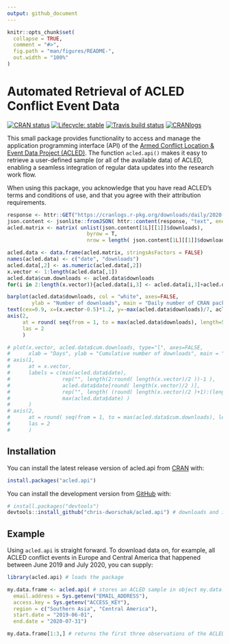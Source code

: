 ```yaml
---
output: github_document
---
```


<!-- README.md is generated from README.Rmd. Please edit that file -->

```r
knitr::opts_chunk$set(
  collapse = TRUE,
  comment = "#>",
  fig.path = "man/figures/README-",
  out.width = "100%"
)
```



# Automated Retrieval of ACLED Conflict Event Data

<!-- badges: start -->
[![CRAN status](https://www.r-pkg.org/badges/version-last-release/acled.api)](https://CRAN.R-project.org/package=acled.api)
[![Lifecycle: stable](https://img.shields.io/badge/lifecycle-stable-brightgreen.svg)](https://www.tidyverse.org/lifecycle/#stable)
[![Travis build status](https://travis-ci.com/chris-dworschak/acled.api.svg?branch=master)](https://travis-ci.com/chris-dworschak/acled.api)
[![CRANlogs](http://cranlogs.r-pkg.org/badges/grand-total/acled.api)](https://CRAN.R-project.org/package=acled.api)
<!-- badges: end -->

This small package provides functionality to access and manage the application programming interface (API) of the [Armed Conflict Location & Event Data Project (ACLED)](https://acleddata.com/). The function `acled.api()` makes it easy to retrieve a user-defined sample (or all of the available data) of ACLED, enabling a seamless integration of regular data updates into the research work flow. 

When using this package, you acknowledge that you have read ACLED's terms and conditions of use, and that you agree with their attribution requirements.


```r
response <- httr::GET("https://cranlogs.r-pkg.org/downloads/daily/2020-10-23:2025-10-29/acled.api")
json.content <- jsonlite::fromJSON( httr::content(response, "text", encoding = 'UTF-8'), simplifyVector = FALSE)
acled.matrix <- matrix( unlist(json.content[1L][[1]]$downloads),
                          byrow = T,
                          nrow = length( json.content[1L][[1]]$downloads ))

acled.data <- data.frame(acled.matrix, stringsAsFactors = FALSE)
names(acled.data) <- c("date", "downloads")
acled.data[,2] <- as.numeric(acled.data[,2])
x.vector <- 1:length(acled.data[,1])
acled.data$cum.downloads <- acled.data$downloads
for(i in 2:length(x.vector)){acled.data[i,3] <- acled.data[i,3]+acled.data[i-1,3]}

barplot(acled.data$downloads, col = "white", axes=FALSE, 
        ylab = "Number of downloads", main = "Daily number of CRAN package downloads")
text(cex=0.9, x=(x.vector-0.5)*1.2, y=-max(acled.data$downloads)/7, acled.data$date, xpd=TRUE, srt=45)
axis(2,
     at = round( seq(from = 1, to = max(acled.data$downloads), length=5) ),
     las = 2
     )

# plot(x.vector, acled.data$cum.downloads, type="l", axes=FALSE,
#      xlab = "Days", ylab = "Cumulative number of downloads", main = "CRAN package downloads")
# axis(1, 
#      at = x.vector, 
#      labels = c(min(acled.data$date), 
#                 rep("", length(2:round( length(x.vector)/2 ))-1 ),
#                 acled.data$date[round( length(x.vector)/2 )],
#                 rep("", length( (round( length(x.vector)/2 )+1):(length(x.vector)-1) ) ),
#                 max(acled.data$date) ) 
#      )
# axis(2, 
#      at = round( seq(from = 1, to = max(acled.data$cum.downloads), length=5) ), 
#      las = 2
#      )

```






## Installation

You can install the latest release version of acled.api from [CRAN](https://CRAN.R-project.org) with: 

``` r
install.packages("acled.api")
```

You can install the development version from [GitHub](https://github.com/) with:

``` r
# install.packages("devtools")
devtools::install_github("chris-dworschak/acled.api") # downloads and installs the package
```


## Example

Using `acled.api` is straight forward. To download data on, for example, all ACLED conflict events in Europe and Central America that happened between June 2019 and July 2020, you can supply:


```r
library(acled.api) # loads the package

my.data.frame <- acled.api( # stores an ACLED sample in object my.data.frame
  email.address = Sys.getenv("EMAIL_ADDRESS"),
  access.key = Sys.getenv("ACCESS_KEY"),
  region = c("Southern Asia", "Central America"), 
  start.date = "2019-06-01", 
  end.date = "2020-07-31")

my.data.frame[1:3,] # returns the first three observations of the ACLED sample
```

